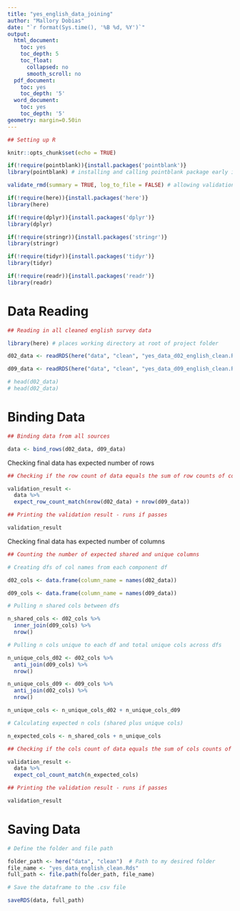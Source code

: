 ```yaml
---
title: "yes_english_data_joining"
author: "Mallory Dobias"
date: "`r format(Sys.time(), '%B %d, %Y')`"
output:
  html_document:
    toc: yes
    toc_depth: 5
    toc_float:
      collapsed: no
      smooth_scroll: no
  pdf_document:
    toc: yes
    toc_depth: '5'
  word_document:
    toc: yes
    toc_depth: '5'
geometry: margin=0.50in
---
```


```r

## Setting up R

knitr::opts_chunk$set(echo = TRUE)

if(!require(pointblank)){install.packages('pointblank')}
library(pointblank) # installing and calling pointblank package early in Markdown

validate_rmd(summary = TRUE, log_to_file = FALSE) # allowing validation from pointblank package within Markdown

```

```r

if(!require(here)){install.packages('here')}
library(here)

if(!require(dplyr)){install.packages('dplyr')}
library(dplyr)

if(!require(stringr)){install.packages('stringr')}
library(stringr)

if(!require(tidyr)){install.packages('tidyr')}
library(tidyr)

if(!require(readr)){install.packages('readr')}
library(readr)

```

# Data Reading

```r

## Reading in all cleaned english survey data

library(here) # places working directory at root of project folder

d02_data <- readRDS(here("data", "clean", "yes_data_d02_english_clean.Rds")) # directing to data from project folder root

d09_data <- readRDS(here("data", "clean", "yes_data_d09_english_clean.Rds")) # directing to data from project folder root

# head(d02_data)
# head(d02_data)

```

# Binding Data

```r

## Binding data from all sources

data <- bind_rows(d02_data, d09_data)

```

Checking final data has expected number of rows

```r

## Checking if the row count of data equals the sum of row counts of component dfs

validation_result <- 
  data %>%
  expect_row_count_match(nrow(d02_data) + nrow(d09_data))

## Printing the validation result - runs if passes

validation_result

```

Checking final data has expected number of columns

```r

## Counting the number of expected shared and unique columns

# Creating dfs of col names from each component df

d02_cols <- data.frame(column_name = names(d02_data))

d09_cols <- data.frame(column_name = names(d09_data))

# Pulling n shared cols between dfs

n_shared_cols <- d02_cols %>%
  inner_join(d09_cols) %>%
  nrow()

# Pulling n cols unique to each df and total unique cols across dfs

n_unique_cols_d02 <- d02_cols %>%
  anti_join(d09_cols) %>%
  nrow()

n_unique_cols_d09 <- d09_cols %>%
  anti_join(d02_cols) %>%
  nrow()

n_unique_cols <- n_unique_cols_d02 + n_unique_cols_d09

```

```r

# Calculating expected n cols (shared plus unique cols)

n_expected_cols <- n_shared_cols + n_unique_cols

```

```r

## Checking if the cols count of data equals the sum of cols counts of component dfs

validation_result <- 
  data %>%
  expect_col_count_match(n_expected_cols)

## Printing the validation result - runs if passes

validation_result

```

# Saving Data

```r

# Define the folder and file path

folder_path <- here("data", "clean")  # Path to my desired folder
file_name <- "yes_data_english_clean.Rds"
full_path <- file.path(folder_path, file_name)

# Save the dataframe to the .csv file

saveRDS(data, full_path)

```